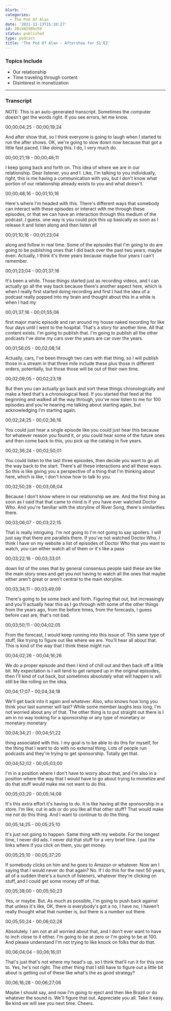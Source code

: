 ```yaml
---
blurb: ''
categories:
  - The Pod Of Alan
date: '2021-11-13T15:10:27'
id: 20sXNIXBhn50
status: published
type: podcast
title: 'The Pod Of Alan - Aftershow for S1:E2'
---
```



<PodcastLinks />


<PodcastPlayer src="https://cdn.simplecast.com/audio/f900955e-9fdd-4695-bf12-22eeee2f4d9e/episodes/dd6c5038-d438-4916-9092-b1343c37557d/audio/2d7c1bde-dbf0-453c-8edd-d1082581cee3/default_tc.mp3" />


### Topics Include

- Our relationship
- Time traveling through content 
- Disinterest in monetization


---

### Transcript

NOTE: This is an auto-generated transcript. Sometimes the computer doesn't get the words right. If you see errors, let me know.

00;00;04;25 - 00;00;19;24

And after show that, so I think everyone is going to laugh when I started to run the after shows. OK, we're going to slow down now because that got a little fast paced. I like doing this. I do, I very much do.

00;00;21;19 - 00;00;46;11

I keep going back and forth on. This idea of where we are in our relationship. Dear listener, you and I. Like, I'm talking to you individually, right, this is me having a communication with you, but I don't know what portion of our relationship already exists to you and what doesn't.

00;00;48;16 - 00;01;10;16

Here's where I'm headed with this. There's different ways that somebody can interact with these episodes or interact with me through these episodes, or that we can have an interaction through this medium of the podcast. I guess. one way is you could pick this up basically as soon as I release it and listen along and then listen all

00;01;10;16 - 00;01;23;04

along and follow in real time. Some of the episodes that I'm going to do are going to be publishing ones that I did back over the past two years, maybe even. Actually, I think it's three years because maybe four years I can't remember.

00;01;23;04 - 00;01;37;16

It's been a while. Those things started just as recording videos, and I can actually go all the way back because there's another aspect here, which is when I really first started doing recording and first I had the idea of a podcast really popped into my brain and thought about this in a while is when I had my

00;01;37;16 - 00;01;55;06

first major manic episode and ran around my house naked recording for like four days until I went to the hospital. That's a story for another time. All that content exists. I'm going to publish that. I'm going to publish all the other podcasts I've done my cars over the years are car over the years.

00;01;56;05 - 00;02;08;14

Actually, cars, I've been through two cars with that thing, so I will publish those in a stream in that three mile include these plus those in different orders, potentially, but those those will be out of their own time.

00;02;09;05 - 00;02;23;18

But then you can actually go back and sort these things chronologically and make a feed that's a chronological feed. If you started that feed at the beginning and walked all the way through, you've now listen to me for 100 episodes and you're hearing me talking about starting again, but acknowledging I'm starting again.

00;02;24;25 - 00;02;36;16

You could just hear a single episode like you could just hear this because for whatever reason you found it, or you could hear some of the future ones and then come back to this, you pick up the catalog in five years.

00;02;36;24 - 00;02;50;01

You could listen to the last three episodes, then decide you want to go all the way back to the start. There's all these interactions and all these ways. So this is like giving you a perspective of a thing that I'm thinking about here, which is like, I don't know how to talk to you.

00;02;50;28 - 00;03;06;04

Because I don't know where in our relationship we are. And the first thing as soon as I said that that came to mind is if you have ever watched Doctor Who. And you're familiar with the storyline of River Song, there's similarities there.

00;03;06;07 - 00;03;22;15

That is really intriguing. I'm not going to I'm not going to say spoilers. I will just say that there are parallels there. If you've not watched Doctor Who, I think I have on my website a list of episodes of Doctor Who that you want to watch, you can either watch all of them or it's like a pass

00;03;22;16 - 00;03;33;01

down list of the ones that by general consensus people said these are like the main story ones and get you not having to watch all the ones that maybe either aren't great or aren't central to the main storyline.

00;03;34;11 - 00;03;49;09

There's going to be some back and forth. Figuring that out, but increasingly and you'll actually hear this as I go through with some of the other things from the years ago, from the before times, from the forecasts, I guess before cast are, that's not bad.

00;03;50;11 - 00;04;02;05

From the forecast, I would keep running into this issue of. This same type of stuff, like trying to figure out like where we are. You'll hear all about that. This is kind of the way that I think these might run.

00;04;02;26 - 00;04;16;26

We do a proper episode and then I kind of chill out and then back off a little bit. My expectation is I will tend to get ramped up in the original episodes, then I'll kind of cut back, but sometimes absolutely what will happen is will still be like rolling on the idea.

00;04;17;07 - 00;04;34;18

We'll get back into it again and whatever. Also, who knows how long you think your last summer will last? While some member laughs less long, I'm not worried about any of that. The other thing is to put straight out there is I am in no way looking for a sponsorship or any type of monetary or monetary monetary

00;04;34;21 - 00;04;51;22

thing associated with this. I my goal is to be able to do this for myself, for the thing that I want to do with no external thing. Lots of people run podcasts and they're trying to get sponsorship. Totally get that.

00;04;52;02 - 00;05;03;00

I'm in a position where I don't have to worry about that, and I'm also in a position where the way that I would have to go about trying to monetize and do that stuff would make me not want to do this.

00;05;03;20 - 00;05;14;08

It's this extra effort it's having to do. It is like having all the sponsorship in a store. I'm like, cut in ads or do you like all that other stuff? That would make me not do this thing. And I want to continue to do the thing.

00;05;14;25 - 00;05;25;10

It's just not going to happen. Same thing with my website. For the longest time, I never did ads. I never did that stuff for a very brief time. I put the links where if you click on them, you get money.

00;05;25;10 - 00;05;37;20

If somebody clicks on him and he goes to Amazon or whatever. Now am I saying that I would never do that again? No. If I do this for the next 50 years, all of a sudden there's a bunch of listeners, whatever they're clicking on stuff, and I could get some money off of that.

00;05;38;00 - 00;05;50;23

Yes, or maybe. But. As much as possible, I'm going to push back against that unless it's like, OK, there is everybody's got a no, I have no, I haven't really thought what that number is, but there is a number out there.

00;05;50;24 - 00;06;02;28

Absolutely. I am not at all worried about that, and I don't ever want to have to inch close to it either. I'm going to be at zero or I'm going to be at 100. And please understand I'm not trying to like knock on folks that do that.

00;06;04;04 - 00;06;16;01

That's just that's not where my head's up, so I think that'll run it for this one to. Yes, he's not right. The other thing that I still have to figure out a little bit about is getting out of these like what's the as good strategy?

00;06;16;28 - 00;06;27;06

Maybe I should say, and now I'm going to eject and then like Brazil or do whatever the sound is. We'll figure that out. Appreciate you all. Take it easy. Be kind we will see you next time. Cheers.



